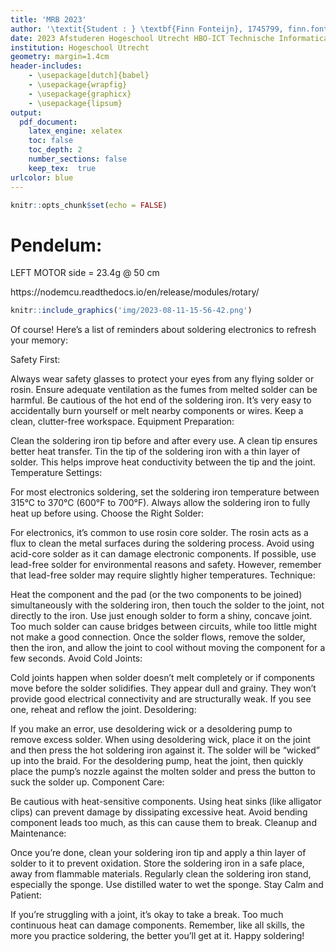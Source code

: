 ```yaml
---
title: 'MRB 2023'
author: '\textit{Student : } \textbf{Finn Fonteijn}, 1745799, finn.fonteijn@student.hu.nl'
date: 2023 Afstuderen Hogeschool Utrecht HBO-ICT Technische Informatica & Ingy B.V.
institution: Hogeschool Utrecht
geometry: margin=1.4cm
header-includes:
    - \usepackage[dutch]{babel}
    - \usepackage{wrapfig}
    - \usepackage{graphicx}
    - \usepackage{lipsum}
output:
  pdf_document:
    latex_engine: xelatex
    toc: false 
    toc_depth: 2
    number_sections: false 
    keep_tex:  true
urlcolor: blue
---
```



```r
knitr::opts_chunk$set(echo = FALSE)
```

# Pendelum:

LEFT MOTOR side = 23.4g @ 50 cm

https://nodemcu.readthedocs.io/en/release/modules/rotary/




```r
knitr::include_graphics('img/2023-08-11-15-56-42.png')
```






Of course! Here's a list of reminders about soldering electronics to refresh your memory:

Safety First:

Always wear safety glasses to protect your eyes from any flying solder or rosin.
Ensure adequate ventilation as the fumes from melted solder can be harmful.
Be cautious of the hot end of the soldering iron. It's very easy to accidentally burn yourself or melt nearby components or wires.
Keep a clean, clutter-free workspace.
Equipment Preparation:

Clean the soldering iron tip before and after every use. A clean tip ensures better heat transfer.
Tin the tip of the soldering iron with a thin layer of solder. This helps improve heat conductivity between the tip and the joint.
Temperature Settings:

For most electronics soldering, set the soldering iron temperature between 315°C to 370°C (600°F to 700°F).
Always allow the soldering iron to fully heat up before using.
Choose the Right Solder:

For electronics, it's common to use rosin core solder. The rosin acts as a flux to clean the metal surfaces during the soldering process.
Avoid using acid-core solder as it can damage electronic components.
If possible, use lead-free solder for environmental reasons and safety. However, remember that lead-free solder may require slightly higher temperatures.
Technique:

Heat the component and the pad (or the two components to be joined) simultaneously with the soldering iron, then touch the solder to the joint, not directly to the iron.
Use just enough solder to form a shiny, concave joint. Too much solder can cause bridges between circuits, while too little might not make a good connection.
Once the solder flows, remove the solder, then the iron, and allow the joint to cool without moving the component for a few seconds.
Avoid Cold Joints:

Cold joints happen when solder doesn't melt completely or if components move before the solder solidifies. They appear dull and grainy. They won't provide good electrical connectivity and are structurally weak. If you see one, reheat and reflow the joint.
Desoldering:

If you make an error, use desoldering wick or a desoldering pump to remove excess solder.
When using desoldering wick, place it on the joint and then press the hot soldering iron against it. The solder will be "wicked" up into the braid.
For the desoldering pump, heat the joint, then quickly place the pump's nozzle against the molten solder and press the button to suck the solder up.
Component Care:

Be cautious with heat-sensitive components. Using heat sinks (like alligator clips) can prevent damage by dissipating excessive heat.
Avoid bending component leads too much, as this can cause them to break.
Cleanup and Maintenance:

Once you're done, clean your soldering iron tip and apply a thin layer of solder to it to prevent oxidation.
Store the soldering iron in a safe place, away from flammable materials.
Regularly clean the soldering iron stand, especially the sponge. Use distilled water to wet the sponge.
Stay Calm and Patient:

If you're struggling with a joint, it's okay to take a break. Too much continuous heat can damage components.
Remember, like all skills, the more you practice soldering, the better you'll get at it. Happy soldering!


